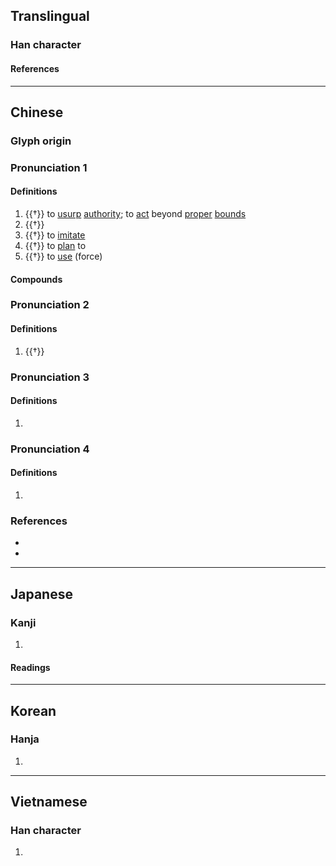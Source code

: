 {{character info}}
==Translingual==

===Han character===
{{Han char|rn=9|rad=人|as=14|sn=16|four=27281|canj=OPKO|ids=⿰亻疑}}

====References====
{{Han ref|kx=0120.050|dkj=01233|dj=0253.200|hdz=10231.090|uh=5117}}

----

==Chinese==
{{zh-forms}}

===Glyph origin===
{{Han etym}}

===Pronunciation 1===
{{zh-pron
|m=nǐ
|c=ji5
|mn=gí
|mc=1
|oc=3
|cat=v
}}

====Definitions====
{{zh-hanzi}}

# {{†}} to [[usurp]] [[authority]]; to [[act]] beyond [[proper]] [[bound]]s
# {{†}} {{zh-alt-form|擬|to [[compare]] with; to [[match]]; to [[draw]] [[analogy]] with}}
# {{†}} to [[imitate]]
# {{†}} to [[plan]] to
# {{†}} to [[use]] (force)

====Compounds====
{{zh-der|儗儗:nǐnǐ|僭儗}}

===Pronunciation 2===
{{zh-pron
|m=yí
|cat=
}}

====Definitions====
{{zh-hanzi}}

# {{†}} {{zh-alt-form|疑|to [[doubt]]; to be [[puzzle]]d}}

===Pronunciation 3===
{{zh-pron
|m=yì
|c=ji6
|mc=2
|oc=4
|cat=
}}

====Definitions====
{{zh-hanzi}}

# {{zh-only|佁儗||儗儗|yìyì}}

===Pronunciation 4===
{{zh-pron
|m=ài
|mc=3+4
|oc=1+2
|cat=
}}

====Definitions====
{{zh-hanzi}}

# {{zh-only|儓儗}}

===References===
* {{R:twedu|B00184}}
* {{R:yue:mfccd}}

----

==Japanese==

===Kanji===
{{ja-kanji|grade=|rs=人14}}

# {{rfdef|ja|sort=人14}}

====Readings====
{{ja-readings
|on=ぎ, かい
|kun=なぞらえる, くらべる
}}

----

==Korean==

===Hanja===
{{ko-hanja|의}}

# {{rfdef|ko|sort=人14}}

----

==Vietnamese==

===Han character===
{{vi-readings|rs=人14|reading=nghì, nghỉ, nghĩ}}

# {{rfdef|vi|sort=人14}}